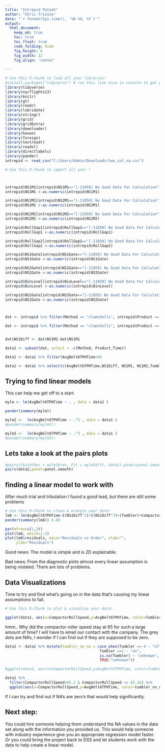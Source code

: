 ---
title: "Intrepid Potash"
author: "Chris Trivino"
date: "`r format(Sys.time(), '%B %d, %Y')`"
output:
  html_document:
    keep_md: true
    toc: true
    toc_float: true
    code_folding: hide
    fig_height: 6
    fig_width: 12
    fig_align: 'center'
    
---


```{r load_libraries, message=FALSE, warning=FALSE, include=FALSE}
# Use this R-Chunk to load all your libraries!
#install.packages("tidyverse") # run this line once in console to get package
library(tidyverse)
library(nycflights13)
library(knitr)
library(gt)
library(readr)
library(lubridate)
library(stringr)
library(grid)
library(gridExtra)
library(downloader)
library(haven)
library(foreign)
library(textreadr)
library(readxl)
library(directlabels)
library(pander)
intrepid <- read_csv("C:/Users/Admin/Downloads/two_col_na.csv")


```

```{r load_data, message=FALSE, warning=FALSE}
# Use this R-Chunk to import all your !



intrepid$NS1M1[intrepid$NS1M1=="[-11059] No Good Data For Calculation"]<-NA
intrepid$NS1M1 <-as.numeric(intrepid$NS1M1)

intrepid$NS2M1[intrepid$NS2M1=="[-11059] No Good Data For Calculation"]<-NA
intrepid$NS2M1 <-as.numeric(intrepid$NS2M1)

intrepid$NS2M2[intrepid$NS2M2=="[-11059] No Good Data For Calculation"]<-NA
intrepid$NS2M2 <-as.numeric(intrepid$NS2M2)

intrepid$RollGap1[intrepid$RollGap1=="[-11059] No Good Data For Calculation"]<-NA
intrepid$RollGap1 <-as.numeric(intrepid$RollGap1)

intrepid$RollGap2[intrepid$RollGap2=="[-11059] No Good Data For Calculation"]<-NA
intrepid$RollGap2 <-as.numeric(intrepid$RollGap2)

intrepid$NS1Gate[intrepid$NS1Gate=="[-11059] No Good Data For Calculation"]<-NA
intrepid$NS1Gate <-as.numeric(intrepid$NS1Gate)

intrepid$NS2Gate[intrepid$NS2Gate=="[-11059] No Good Data For Calculation"]<-NA
intrepid$NS2Gate <-as.numeric(intrepid$NS2Gate)

intrepid$BinLevel[intrepid$BinLevel=="[-11059] No Good Data For Calculation"]<-NA
intrepid$BinLevel <-as.numeric(intrepid$BinLevel)

intrepid$NS2Gate[intrepid$NS2Gate=="[-11059] No Good Data For Calculation"]<-NA
intrepid$NS2Gate <-as.numeric(intrepid$NS2Gate)



dat <- intrepid %>% filter(Method == "clamshells", intrepid$Product == 230)

dat <- intrepid %>% filter(Method == "clamshells", intrepid$Product == 230)


dat$NS1Diff <- dat$NS1M2-dat$NS1M1

data1 <- subset(dat, select = -c(Method, Product,Time))

data1 <- data1 %>% filter(AvgBelt6TPHTime>0)

data2 <- data1 %>% select(c(AvgBelt6TPHTime,NS1Diff, NS1M1, NS1M2,Tumbler))

```

## Trying to find linear models

This can help me get off to a start.

```{r}
mylm <- lm(AvgBelt6TPHTime ~ . , data = data1 )

pander(summary(mylm))

mylm2 <-  lm(AvgBelt6TPHTime ~ .^2 , data = data1 )
#pander(summary(mylm2))

mylm3 <-  lm(AvgBelt6TPHTime ~ .^3 , data = data1 )
#pander(summary(mylm3))


```


## Lets take a look at the pairs plots

```{r}
#pairs(cbind(Res = mylm3$res, Fit = mylm3$fit, data1),panel=panel.smooth)
pairs(data2,panel=panel.smooth)


```


## finding a linear model to work with 

After much trial and tribulation I found a good lead, but there are still some problems

```{r tidy_data}
# Use this R-Chunk to clean & wrangle your data!
lm8 <- lm(AvgBelt6TPHTime~I(NS1Diff^2)+I(NS1Diff^3)+(Tumbler)+CompactorRollSpeed,data1)
pander(summary(lm8)) #.80

par(mfrow=c(1,3))
plot(lm8, which=1:2)
plot(lm8$residuals, main="Residuals vs Order", xlab="",
     ylab="Residuals")

```

Good news: The model is simple and is 2D explainable. 

Bad news: From the diagnostic plots almost every linear assumption is being violated. There are lots of problems.


## Data Visualizations

Time to try and find what's going on in the data that's causing my linear assumptions to fail.

```{r plot_data}
# Use this R-Chunk to plot & visualize your data!

ggplot(data1, aes(x=CompactorRollSpeed,y=AvgBelt6TPHTime, color=Tumbler)) + geom_point(opacity=.3) + theme_bw()
```

hmm.. Why did the compactor roller speed stay at 65 for such a large amount of time? I will have to email our contact with the company. The grey dots are NA's, I wonder if I can find out if they are supposed to be zero. 

```{r}
data1 <- data1 %>% mutate(tumbler_no_na = case_when(Tumbler == 0 ~ "off",
                                           Tumbler ==1 ~ "on",
                                           is.na(Tumbler) ~ "unknown",
                                           TRUE~"unknown"))
```



```{r}
#ggplot(data1, aes(x=CompactorRollSpeed,y=AvgBelt6TPHTime, color=Tumbler)) + geom_point()

data1 %>% 
  filter(CompactorRollSpeed>65.2 & CompactorRollSpeed <= 65.26) %>% 
  ggplot(aes(x=CompactorRollSpeed,y=AvgBelt6TPHTime, color=tumbler_no_na)) + geom_boxplot()+ facet_wrap(~tumbler_no_na)

```

If I can try and find out if NA's are zero's that would help significantly. 


## Next step:

You could hire someone helping them understand the NA values in the data set along with the information you provided us. This would help someone with industry experience give you an appropriate regression model faster. Or you could bring the project back to DSS and let students work with the data to help create a linear model.
